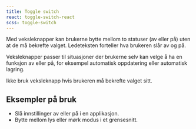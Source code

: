 ```yaml
---
title: Toggle switch
react: toggle-switch-react
scss: toggle-switch
---
```



<Example />

Med veksleknapper kan brukerne bytte mellom to statuser (av eller på) uten at de må bekrefte valget. Ledeteksten forteller hva brukeren slår av og på.

Veksleknapper passer til situasjoner der brukerne selv kan velge å ha en funksjon av eller på, for eksempel automatisk oppdatering eller automatisk lagring.

Ikke bruk veksleknapp hvis brukeren må bekrefte valget sitt.

## Eksempler på bruk

-   Slå innstillinger av eller på i en applikasjon.
-   Bytte mellom lys eller mørk modus i et grensesnitt.
